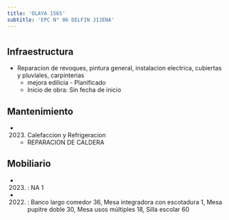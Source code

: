 ```yaml
---
title: 'OLAYA 1565'
subtitle: 'EPC N° 06 DELFIN JIJENA'
---
```


#
## Infraestructura

* Reparacion de revoques, pintura general, instalacion electrica, cubiertas y pluviales, carpinterias 
    + mejora edilicia - Planificado 
    + Inicio de obra: Sin fecha de inicio 






## Mantenimiento

*  (2023) Calefaccion y Refrigeracion 
    + REPARACION DE CALDERA





## Mobiliario

*  (2023) : NA 1 

*  (2022) : Banco largo comedor 36, Mesa integradora con escotadura 1, Mesa pupitre doble 30, Mesa usos múltiples 18, Silla escolar 60 



